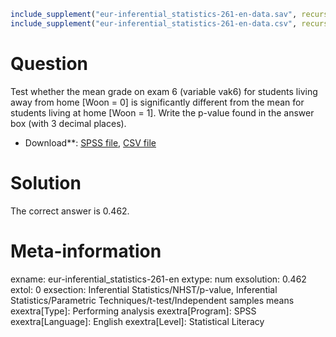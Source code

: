 ```r
include_supplement("eur-inferential_statistics-261-en-data.sav", recursive = TRUE)
include_supplement("eur-inferential_statistics-261-en-data.csv", recursive = TRUE)
```

Question
========
Test whether the mean grade on exam 6 (variable vak6) for students living away from home [Woon = 0] is significantly different from the mean for students living at home [Woon = 1]. Write the p-value found in the answer box (with 3 decimal places).

* Download**: [SPSS file](eur-inferential_statistics-260-en-data.sav), [CSV file](eur-inferential_statistics-261-en-data.csv)


Solution
========
The correct answer is 0.462.

Meta-information
================
exname: eur-inferential_statistics-261-en
extype: num
exsolution: 0.462
extol: 0
exsection: Inferential Statistics/NHST/p-value, Inferential Statistics/Parametric Techniques/t-test/Independent samples means
exextra[Type]: Performing analysis
exextra[Program]: SPSS
exextra[Language]: English
exextra[Level]: Statistical Literacy
